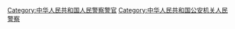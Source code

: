 [[Category:中华人民共和国人民警察警官|Category:中华人民共和国人民警察警官]]
[[Category:中华人民共和国公安机关人民警察|Category:中华人民共和国公安机关人民警察]]